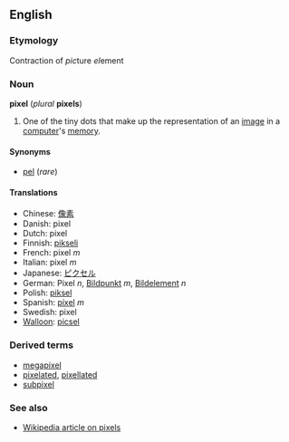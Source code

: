 ==English==
===Etymology===
Contraction of ''pic''ture ''el''ement

===Noun===
'''pixel''' (''plural'' '''pixels''')

#One of the tiny dots that make up the representation of an [[image]] in a [[computer]]'s [[memory]].

====Synonyms====
*[[pel]] (''rare'')

====Translations====
*Chinese: [[像素]]
*Danish: pixel
*Dutch: pixel
*Finnish: [[pikseli]]
*French: pixel ''m''
*Italian: pixel ''m''
*Japanese: [[ピクセル]]
*German: Pixel ''n'', [[Bildpunkt]] ''m'', [[Bildelement]] ''n''
*Polish: [[piksel]]
*Spanish: [[píxel]] ''m''
*Swedish: pixel
*[[Walloon]]: [[picsel]]

===Derived terms===
*[[megapixel]]
*[[pixelated]], [[pixellated]]<!--divided into pixels; digitized-->
*[[subpixel]]

===See also===
*[[w:pixel|Wikipedia article on pixels]]